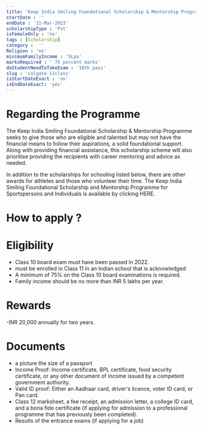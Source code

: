 ```yaml
---
title: 'Keep India Smiling Foundational Scholarship & Mentorship Program for BDS course 2022-23'
startDate : ''
endDate : '31-Mar-2023'
scholarshipType : 'Pvt'
isFemaleOnly : 'no'
tags : [Scholarship]
category :  ''
Religion : 'no'
minimumFamilyIncome : '5Lpa'
marksRequired : ' 75 percent marks'
doStudentNeedToTakeExam : '10th pass'
slug : 'colgate-11class'
isStartDateExact : 'no'
isEndDateExact: 'yes'
---
```




# Regarding the Programme

The Keep India Smiling Foundational Scholarship & Mentorship Programme seeks to give those
who are eligible and talented but may not have the financial means to follow their aspirations, a solid foundational support. Along with providing financial assistance, 
this scholarship scheme will also prioritise providing the recipients with career mentoring and advice as needed.

In addition to the scholarships for schooling listed below, there are other awards for athletes and those who volunteer their time. The Keep India Smiling Foundational Scholarship and Mentorship Programme for Sportspersons and Individuals is available by clicking HERE.


# How to apply ?




# Eligibility
 - Class 10 board exam must have been passed in 2022.
 - must be enrolled in Class 11 in an Indian school that is acknowledged
 - A minimum of 75% on the Class 10 board examinations is required.
 - Family income should be no more than INR 5 lakhs per year.


# Rewards
 -INR 20,000 annually for two years.

# Documents
  - a picture the size of a passport
  - Income Proof: Income certificate, BPL certificate, food security certificate, or any other document of income issued by a competent government authority. 
  - Valid ID proof: Either an Aadhaar card, driver's licence, voter ID card, or Pan card.
  - Class 12 marksheet, a fee receipt, an admission letter, a college ID card, and a bona fide certificate (if applying for admission to a professional programme that has previously been completed).
  - Results of the entrance exams (if applying for a job)




